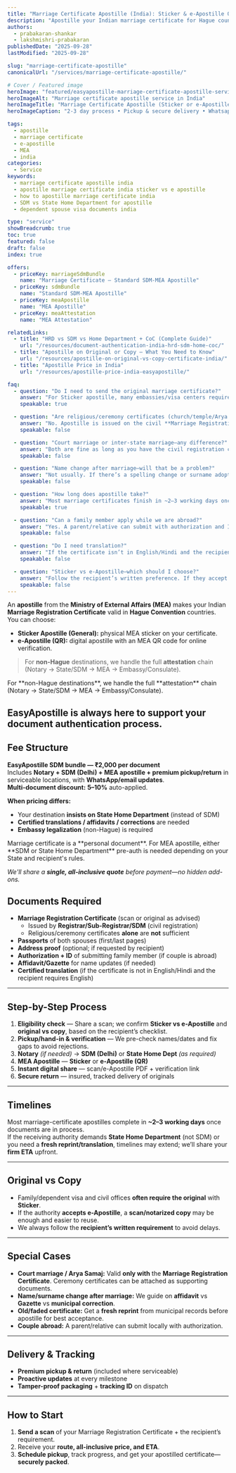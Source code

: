 ```yaml
---
title: "Marriage Certificate Apostille (India): Sticker & e-Apostille QR"
description: "Apostille your Indian marriage certificate for Hague countries—choose Sticker (physical) or e-Apostille (QR). Simple fees, required documents, 2–3 day timelines, pickup, tracking, and secure return."
authors:
  - prabakaran-shankar
  - lakshmishri-prabakaran
publishedDate: "2025-09-28"
lastModified: "2025-09-28"

slug: "marriage-certificate-apostille"
canonicalUrl: "/services/marriage-certificate-apostille/"

# Cover / Featured image
heroImage: "featured/easyapostille-marriage-certificate-apostille-service-india.png"
heroImageAlt: "Marriage certificate apostille service in India"
heroImageTitle: "Marriage Certificate Apostille (Sticker or e-Apostille QR)"
heroImageCaption: "2-3 day process • Pickup & secure delivery • Whatsapp updates"

tags:
  - apostille
  - marriage certificate
  - e-apostille
  - MEA
  - india
categories:
  - Service
keywords:
  - marriage certificate apostille india
  - apostille marriage certificate india sticker vs e apostille
  - how to apostille marriage certificate india
  - SDM vs State Home Department for apostille
  - dependent spouse visa documents india

type: "service"
showBreadcrumb: true
toc: true
featured: false
draft: false
index: true

offers:
  - priceKey: marriageSdmBundle
    name: "Marriage Certificate — Standard SDM-MEA Apostille"
  - priceKey: sdmBundle
    name: "Standard SDM-MEA Apostille"
  - priceKey: meaApostille
    name: "MEA Apostille"
  - priceKey: meaAttestation
    name: "MEA Attestation"

relatedLinks:
  - title: "HRD vs SDM vs Home Department + CoC (Complete Guide)"
    url: "/resources/document-authentication-india-hrd-sdm-home-coc/"
  - title: "Apostille on Original or Copy — What You Need to Know"
    url: "/resources/apostille-on-original-vs-copy-certificate-india/"
  - title: "Apostille Price in India"
    url: "/resources/apostille-price-india-easyapostille/"

faq:
  - question: "Do I need to send the original marriage certificate?"
    answer: "For Sticker apostille, many embassies/visa centers require the original. For e-Apostille (QR), a scan may be accepted—only if your recipient’s checklist allows. We confirm before payment."
    speakable: true

  - question: "Are religious/ceremony certificates (church/temple/Arya Samaj) enough?"
    answer: "No. Apostille is issued on the civil **Marriage Registration Certificate** from the Registrar/Sub-Registrar/SDM. Ceremony certificates can be attached as supporting documents if you wish."
    speakable: false

  - question: "Court marriage or inter-state marriage—any difference?"
    answer: "Both are fine as long as you have the civil registration certificate. Inter-state documents may need translation if issued in a regional language."
    speakable: false

  - question: "Name change after marriage—will that be a problem?"
    answer: "Not usually. If there’s a spelling change or surname adoption, we may add an affidavit or Gazette copy. We’ll advise the simplest compliant path."
    speakable: false

  - question: "How long does apostille take?"
    answer: "Most marriage certificates finish in ~2–3 working days once in process. If your destination insists on State Home Department (instead of SDM) or a fresh reprint, timelines may extend. We share a firm ETA up front."
    speakable: true

  - question: "Can a family member apply while we are abroad?"
    answer: "Yes. A parent/relative can submit with authorization and ID copies. We’ll send the short checklist."
    speakable: false

  - question: "Do I need translation?"
    answer: "If the certificate isn’t in English/Hindi and the recipient requires English, a certified translation is recommended. We can arrange it."
    speakable: false

  - question: "Sticker vs e-Apostille—which should I choose?"
    answer: "Follow the recipient’s written preference. If they accept e-Apostille, it’s fast and shareable. If they demand physical verification, choose Sticker on the original."
    speakable: false
---
```



An **apostille** from the **Ministry of External Affairs (MEA)** makes your Indian **Marriage Registration Certificate** valid in **Hague Convention** countries. You can choose:

- **Sticker Apostille (General):** physical MEA sticker on your certificate.  
- **e-Apostille (QR):** digital apostille with an MEA QR code for online verification.

> For **non-Hague** destinations, we handle the full **attestation** chain (Notary → State/SDM → MEA → Embassy/Consulate).

<CalloutBox type="cta-secondary" class="my-1">
  For **non-Hague destinations**, we handle the full **attestation** chain (Notary → State/SDM → MEA → Embassy/Consulate).

  <Anchor href="https://easyapostille.in">EasyApostille</Anchor> is always here to support your document authentication process.
</CalloutBox>
---

## Fee Structure

**EasyApostille SDM bundle — ₹2,000 per document**  
Includes **Notary + SDM (Delhi) + MEA apostille + premium pickup/return** in serviceable locations, with **WhatsApp/email updates**.  
**Multi-document discount:** **5–10%** auto-applied.

**When pricing differs:**
- Your destination **insists on State Home Department** (instead of SDM)  
- **Certified translations / affidavits / corrections** are needed  
- **Embassy legalization** (non-Hague) is required


<CalloutBox type="info" class="my-1">
  Marriage certificate is a <Anchor href="/services/personal-documents-apostille/">**personal document**</Anchor>. For MEA apostille, either <Anchor href="/resources/document-authentication-india-coc-hrd-vs-sdm-home-state-attestation/">**SDM or State Home Department**</Anchor> pre-auth is needed depending on your State and recipient's rules.

  _We'll share a **single, all-inclusive quote** before payment—no hidden add-ons._
</CalloutBox>


## Documents Required

- **Marriage Registration Certificate** (scan or original as advised)  
  - Issued by **Registrar/Sub-Registrar/SDM** (civil registration)  
  - Religious/ceremony certificates **alone** are **not** sufficient  
- **Passports** of both spouses (first/last pages)  
- **Address proof** (optional; if requested by recipient)  
- **Authorization + ID** of submitting family member (if couple is abroad)  
- **Affidavit/Gazette** for name updates (if needed)  
- **Certified translation** (if the certificate is not in English/Hindi and the recipient requires English)

---

## Step-by-Step Process

1. **Eligibility check** — Share a scan; we confirm **Sticker vs e-Apostille** and **original vs copy**, based on the recipient’s checklist.  
2. **Pickup/hand-in & verification** — We pre-check names/dates and fix gaps to avoid rejections.  
3. **Notary** *(if needed)* → **SDM (Delhi)** or **State Home Dept** *(as required)*  
4. **MEA Apostille** — **Sticker** or **e-Apostille (QR)**  
5. **Instant digital share** — scan/e-Apostille PDF + verification link  
6. **Secure return** — insured, tracked delivery of originals

---

## Timelines

Most marriage-certificate apostilles complete in **~2–3 working days** once documents are in process.  
If the receiving authority demands **State Home Department** (not SDM) or you need a **fresh reprint/translation**, timelines may extend; we’ll share your **firm ETA** upfront.

---

## Original vs Copy

- Family/dependent visa and civil offices **often require the original** with **Sticker**.  
- If the authority **accepts e-Apostille**, a **scan/notarized copy** may be enough and easier to reuse.  
- We always follow the **recipient’s written requirement** to avoid delays.

---

## Special Cases

- **Court marriage / Arya Samaj:** Valid **only with** the **Marriage Registration Certificate**. Ceremony certificates can be attached as supporting documents.  
- **Name/surname change after marriage:** We guide on **affidavit** vs **Gazette** vs **municipal correction**.  
- **Old/faded certificate:** Get a **fresh reprint** from municipal records before apostille for best acceptance.  
- **Couple abroad:** A parent/relative can submit locally with authorization.

---

## Delivery & Tracking

- **Premium pickup & return** (included where serviceable)  
- **Proactive updates** at every milestone  
- **Tamper-proof packaging** + **tracking ID** on dispatch

---

## How to Start

1. **Send a scan** of your Marriage Registration Certificate + the recipient’s requirement.  
2. Receive your **route, all-inclusive price, and ETA**.  
3. **Schedule pickup**, track progress, and get your apostilled certificate—**securely packed**.
